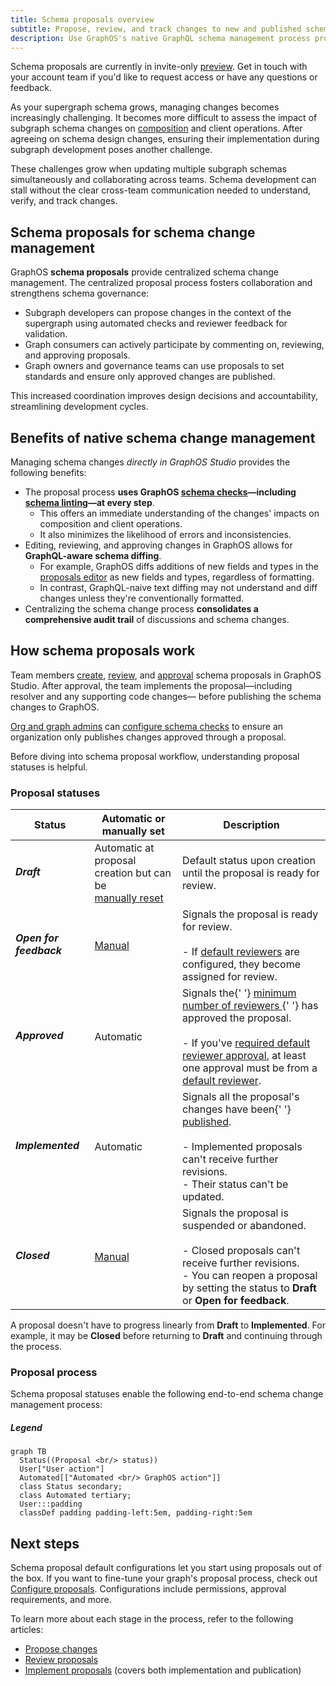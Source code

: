 ```yaml
---
title: Schema proposals overview
subtitle: Propose, review, and track changes to new and published schemas
description: Use GraphOS's native GraphQL schema management process propose, review, and track schema changes before and after publication.
---
```


<EnterpriseFeature />

<PreviewFeature>

Schema proposals are currently in invite-only [preview](/resources/product-launch-stages/#preview). Get in touch with your account team if you'd like to request access or have any questions or feedback.

</PreviewFeature>

As your supergraph schema grows, managing changes becomes increasingly challenging.
It becomes more difficult to assess the impact of subgraph schema changes on [composition](/federation/federated-types/composition/) and client operations.
After agreeing on schema design changes, ensuring their implementation during subgraph development poses another challenge.

These challenges grow when updating multiple subgraph schemas simultaneously and collaborating across teams.
Schema development can stall without the clear cross-team communication needed to understand, verify, and track changes.

## Schema proposals for schema change management

GraphOS **schema proposals** provide centralized schema change management.
The centralized proposal process fosters collaboration and strengthens schema governance:

- Subgraph developers can propose changes in the context of the supergraph using automated checks and reviewer feedback for validation.
- Graph consumers can actively participate by commenting on, reviewing, and approving proposals.
- Graph owners and governance teams can use proposals to set standards and ensure only approved changes are published.

This increased coordination improves design decisions and accountability, streamlining development cycles.

## Benefits of native schema change management

Managing schema changes _directly in GraphOS Studio_ provides the following benefits:

- The proposal process **uses GraphOS [schema checks](../schema-checks)&mdash;including [schema linting](../schema-linter)&mdash;at every step**.
  - This offers an immediate understanding of the changes' impacts on composition and client operations.
  - It also minimizes the likelihood of errors and inconsistencies.
- Editing, reviewing, and approving changes in GraphOS allows for **GraphQL-aware schema diffing**.
  - For example, GraphOS diffs additions of new fields and types in the [proposals editor](./creation#edit-subgraph-schemas) as new fields and types, regardless of formatting.
  - In contrast, GraphQL-naive text diffing may not understand and diff changes unless they're conventionally formatted.
- Centralizing the schema change process **consolidates a comprehensive audit trail** of discussions and schema changes.

## How schema proposals work

Team members [create](./creation), [review](./review), and [approval](./review#approved-reviews) schema proposals in GraphOS Studio. After approval, the team implements the proposal&mdash;including resolver and any supporting code changes&mdash; before publishing the schema changes to GraphOS.

[Org and graph admins](../../org/members/#organization-wide-member-roles) can [configure schema checks](../schema-checks/#proposals-checks) to ensure an organization only publishes changes approved through a proposal.

Before diving into schema proposal workflow, understanding proposal statuses is helpful.

### Proposal statuses

<table className="field-table">
  <thead>
    <tr>
      <th>Status</th>
      <th>Automatic or <br /> manually set</th>
      <th>Description</th>
    </tr>
  </thead>

<tbody>
<tr>
<td>

##### Draft

</td>
<td>
Automatic at proposal creation but can be <br/> <a href="./creation#change-proposal-status">manually reset</a>
</td>
<td>
Default status upon creation until the proposal is ready for review.
</td>
</tr>
<tr>
<td>

##### Open for feedback

</td>
<td><a href="./creation#change-proposal-status">Manual</a></td>
<td>Signals the proposal is ready for review.
<br/><br/>
- If <a href="../configuration/#default-reviewers">default reviewers</a> are configured, they become assigned for review.</td>
</tr>
<tr>
<td>

##### Approved

</td>
<td>Automatic</td>
<td>
Signals the{' '}
<a href="../configuration#required-approvals">
minimum number of reviewers
</a>{' '}
has approved the proposal.
<br/> <br/>
- If you've <a href="../configuration/#require-default-reviewer-approval">required default reviewer approval</a>, at least one approval must be from a <a href="../configuration/#default-reviewers">default reviewer</a>.
</td>
</tr>
<tr>
<td>

##### Implemented

</td>
<td>Automatic</td>
<td>
Signals all the proposal's changes have been{' '}
<a href="./publishing-schemas">published</a>. <br />
<br /> - Implemented proposals can't receive further revisions. <br /> -
Their status can't be updated.
</td>
</tr>
<tr>
<td>

##### Closed

</td>
<td><a href="./creation#change-proposal-status">Manual</a></td>
<td>
Signals the proposal is suspended or abandoned. <br />
<br /> - Closed proposals can't receive further revisions. <br /> - You
can reopen a proposal by setting the status to <strong> Draft</strong> or <strong>Open for feedback</strong>.
</td>
</tr>
</tbody>
</table>

A proposal doesn't have to progress linearly from **Draft** to **Implemented**. For example, it may be **Closed** before returning to **Draft** and continuing through the process.

### Proposal process

Schema proposal statuses enable the following end-to-end schema change management process:

<SchemaProposalCreationMermaid />

<SchemaProposalReviewMermaid />

<SchemaProposalImplementationMermaid />

<SchemaProposalPublicationMermaid />

##### Legend

```mermaid
graph TB
  Status((Proposal <br/> status))
  User["User action"]
  Automated[["Automated <br/> GraphOS action"]]
  class Status secondary;
  class Automated tertiary;
  User:::padding
  classDef padding padding-left:5em, padding-right:5em
```

## Next steps

Schema proposal default configurations let you start using proposals out of the box. If you want to fine-tune your graph's proposal process, check out [Configure proposals](./configuration). Configurations include permissions, approval requirements, and more.

To learn more about each stage in the process, refer to the following articles:

- [Propose changes](./creation)
- [Review proposals](./review)
- [Implement proposals](./implementation) (covers both implementation and publication)